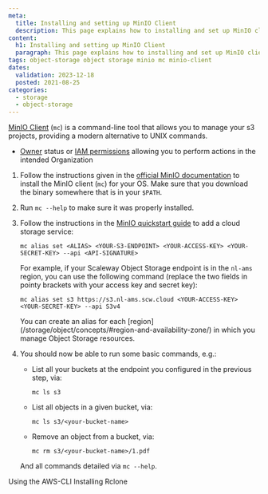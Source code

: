 ```yaml
---
meta:
  title: Installing and setting up MinIO Client
  description: This page explains how to installing and set up MinIO client.
content:
  h1: Installing and setting up MinIO Client
  paragraph: This page explains how to installing and set up MinIO client.
tags: object-storage object storage minio mc minio-client
dates:
  validation: 2023-12-18
  posted: 2021-08-25
categories:
  - storage
  - object-storage
---
```


[MinIO Client](https://min.io/docs/minio/linux/reference/minio-mc.html) (`mc`) is a command-line tool that allows you to manage your s3 projects, providing a modern alternative to UNIX commands.

<Macro id="requirements" />

- [Owner](/identity-and-access-management/iam/concepts/#owner) status or [IAM permissions](/identity-and-access-management/iam/concepts/#permission) allowing you to perform actions in the intended Organization


1. Follow the instructions given in the [official MinIO documentation](https://min.io/docs/minio/linux/reference/minio-mc.html#id2) to install the MinIO client (`mc`) for your OS.
    <Message type="note">
    Make sure that you download the binary somewhere that is in your `$PATH`.
    </Message>
2. Run `mc --help` to make sure it was properly installed.
3. Follow the instructions in the [MinIO quickstart guide](https://min.io/docs/minio/linux/reference/minio-mc.html#id2) to add a cloud storage service:
    ```
    mc alias set <ALIAS> <YOUR-S3-ENDPOINT> <YOUR-ACCESS-KEY> <YOUR-SECRET-KEY> --api <API-SIGNATURE>
    ```
    For example, if your Scaleway Object Storage endpoint is in the `nl-ams` region, you can use the following command (replace the two fields in pointy brackets with your access key and secret key):
    ```
    mc alias set s3 https://s3.nl-ams.scw.cloud <YOUR-ACCESS-KEY> <YOUR-SECRET-KEY> --api S3v4
    ```
    <Message type="tip">
    You can create an alias for each [region](/storage/object/concepts/#region-and-availability-zone/) in which you manage Object Storage resources.
    </Message>
4. You should now be able to run some basic commands, e.g.:
    - List all your buckets at the endpoint you configured in the previous step, via:
        ```
        mc ls s3
        ```

    - List all objects in a given bucket, via:
        ```
        mc ls s3/<your-bucket-name>
        ```

    - Remove an object from a bucket, via:
        ```
        mc rm s3/<your-bucket-name>/1.pdf
        ```

    And all commands detailed via `mc --help`.


<Navigation title="See also">
  <PreviousButton to="/storage/object/api-cli/object-storage-aws-cli">Using the AWS-CLI</PreviousButton>
  <NextButton to="/storage/object/api-cli/installing-rclone/">Installing Rclone</NextButton>
</Navigation>